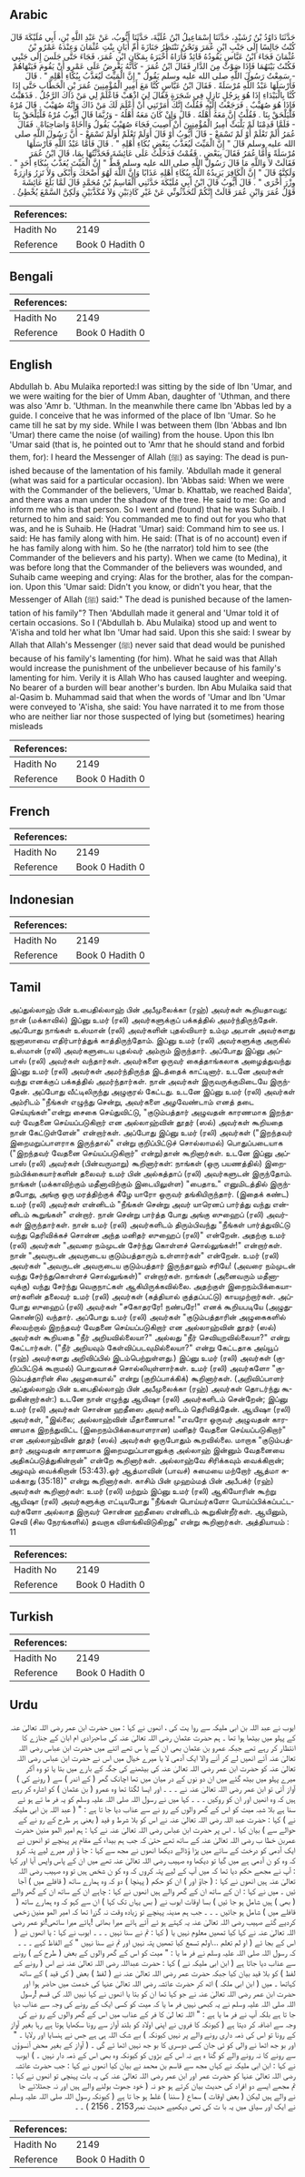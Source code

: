 ## Arabic


<div dir="rtl" lang="ar" style={{fontSize:'larger',backgroundColor:'#f8f9fa',padding:20}}>
حَدَّثَنَا دَاوُدُ بْنُ رُشَيْدٍ، حَدَّثَنَا إِسْمَاعِيلُ ابْنُ عُلَيَّةَ، حَدَّثَنَا أَيُّوبُ، عَنْ عَبْدِ اللَّهِ بْنِ، أَبِي مُلَيْكَةَ قَالَ كُنْتُ جَالِسًا إِلَى جَنْبِ ابْنِ عُمَرَ وَنَحْنُ نَنْتَظِرُ جَنَازَةَ أُمِّ أَبَانٍ بِنْتِ عُثْمَانَ وَعِنْدَهُ عَمْرُو بْنُ عُثْمَانَ فَجَاءَ ابْنُ عَبَّاسٍ يَقُودُهُ قَائِدٌ فَأُرَاهُ أَخْبَرَهُ بِمَكَانِ ابْنِ عُمَرَ، فَجَاءَ حَتَّى جَلَسَ إِلَى جَنْبِي فَكُنْتُ بَيْنَهُمَا فَإِذَا صَوْتٌ مِنَ الدَّارِ فَقَالَ ابْنُ عُمَرَ - كَأَنَّهُ يَعْرِضُ عَلَى عَمْرٍو أَنْ يَقُومَ فَيَنْهَاهُمْ - سَمِعْتُ رَسُولَ اللَّهِ صلى الله عليه وسلم يَقُولُ ‏"‏ إِنَّ الْمَيِّتَ لَيُعَذَّبُ بِبُكَاءِ أَهْلِهِ ‏"‏ ‏.‏ قَالَ فَأَرْسَلَهَا عَبْدُ اللَّهِ مُرْسَلَةً ‏.‏ فَقَالَ ابْنُ عَبَّاسٍ كُنَّا مَعَ أَمِيرِ الْمُؤْمِنِينَ عُمَرَ بْنِ الْخَطَّابِ حَتَّى إِذَا كُنَّا بِالْبَيْدَاءِ إِذَا هُوَ بِرَجُلٍ نَازِلٍ فِي شَجَرَةٍ فَقَالَ لِيَ اذْهَبْ فَاعْلَمْ لِي مَنْ ذَاكَ الرَّجُلُ ‏.‏ فَذَهَبْتُ فَإِذَا هُوَ صُهَيْبٌ ‏.‏ فَرَجَعْتُ إِلَيْهِ فَقُلْتُ إِنَّكَ أَمَرْتَنِي أَنْ أَعْلَمَ لَكَ مَنْ ذَاكَ وَإِنَّهُ صُهَيْبٌ ‏.‏ قَالَ مُرْهُ فَلْيَلْحَقْ بِنَا ‏.‏ فَقُلْتُ إِنَّ مَعَهُ أَهْلَهُ ‏.‏ قَالَ وَإِنْ كَانَ مَعَهُ أَهْلُهُ - وَرُبَّمَا قَالَ أَيُّوبُ مُرْهُ فَلْيَلْحَقْ بِنَا - فَلَمَّا قَدِمْنَا لَمْ يَلْبَثْ أَمِيرُ الْمُؤْمِنِينَ أَنْ أُصِيبَ فَجَاءَ صُهَيْبٌ يَقُولُ وَاأَخَاهْ وَاصَاحِبَاهْ ‏.‏ فَقَالَ عُمَرُ أَلَمْ تَعْلَمْ أَوْ لَمْ تَسْمَعْ - قَالَ أَيُّوبُ أَوْ قَالَ أَوَلَمْ تَعْلَمْ أَوَلَمْ تَسْمَعْ - أَنَّ رَسُولَ اللَّهِ صلى الله عليه وسلم قَالَ ‏"‏ إِنَّ الْمَيِّتَ لَيُعَذَّبُ بِبَعْضِ بُكَاءِ أَهْلِهِ ‏"‏ ‏.‏ قَالَ فَأَمَّا عَبْدُ اللَّهِ فَأَرْسَلَهَا مُرْسَلَةً وَأَمَّا عُمَرُ فَقَالَ بِبَعْضٍ ‏.‏ فَقُمْتُ فَدَخَلْتُ عَلَى عَائِشَةَ فَحَدَّثْتُهَا بِمَا، قَالَ ابْنُ عُمَرَ فَقَالَتْ لاَ وَاللَّهِ مَا قَالَ رَسُولُ اللَّهِ صلى الله عليه وسلم قَطُّ ‏"‏ إِنَّ الْمَيِّتَ يُعَذَّبُ بِبُكَاءِ أَحَدٍ ‏"‏ ‏.‏ وَلَكِنَّهُ قَالَ ‏"‏ إِنَّ الْكَافِرَ يَزِيدُهُ اللَّهُ بِبُكَاءِ أَهْلِهِ عَذَابًا وَإِنَّ اللَّهَ لَهُوَ أَضْحَكَ وَأَبْكَى وَلاَ تَزِرُ وَازِرَةٌ وِزْرَ أُخْرَى ‏"‏ ‏.‏ قَالَ أَيُّوبُ قَالَ ابْنُ أَبِي مُلَيْكَةَ حَدَّثَنِي الْقَاسِمُ بْنُ مُحَمَّدٍ قَالَ لَمَّا بَلَغَ عَائِشَةَ قَوْلُ عُمَرَ وَابْنِ عُمَرَ قَالَتْ إِنَّكُمْ لَتُحَدِّثُونِّي عَنْ غَيْرِ كَاذِبَيْنِ وَلاَ مُكَذَّبَيْنِ وَلَكِنَّ السَّمْعَ يُخْطِئُ ‏.‏
</div>
<div style={{backgroundColor:'#f8f9fa',padding:20, marginBottom: 10}}><table> <thead> <tr> <th>References:</th> <th></th> </tr> </thead> <tbody><tr><td>Hadith No</td><td>2149</td></tr><tr><td>Reference</td><td>Book 0 Hadith 0</td></tr></tbody></table></div>

## Bengali


<div dir="ltr" lang="bn" style={{fontSize:'larger',backgroundColor:'#f8f9fa',padding:20}}>

</div>
<div style={{backgroundColor:'#f8f9fa',padding:20, marginBottom: 10}}><table> <thead> <tr> <th>References:</th> <th></th> </tr> </thead> <tbody><tr><td>Hadith No</td><td>2149</td></tr><tr><td>Reference</td><td>Book 0 Hadith 0</td></tr></tbody></table></div>

## English


<div dir="ltr" lang="en" style={{fontSize:'larger',backgroundColor:'#f8f9fa',padding:20}}>
Abdullah b. Abu Mulaika reported:I was sitting by the side of Ibn 'Umar, and we were waiting for the bier of Umm Aban, daughter of 'Uthman, and there was also 'Amr b. 'Uthman. In the meanwhile there came Ibn 'Abbas led by a guide. I conceive that he was informed of the place of Ibn 'Umar. So he came till he sat by my side. While I was between them (Ibn 'Abbas and Ibn 'Umar) there came the noise (of wailing) from the house. Upon this Ibn 'Umar said (that is, he pointed out to 'Amr that he should stand and forbid them, for): I heard the Messenger of Allah (ﷺ) as saying: The dead is punished because of the lamentation of his family. 'Abdullah made it general (what was said for a particular occasion). Ibn 'Abbas said: When we were with the Commander of the believers, 'Umar b. Khattab, we reached Baida', and there was a man under the shadow of the tree. He said to me: Go and inform me who is that person. So I went and (found) that he was Suhaib. I returned to him and said: You commanded me to find out for you who that was, and he is Suhaib. He (Hadrat 'Umar) said: Command him to see us. I said: He has family along with him. He said: (That is of no account) even if he has family along with him. So he (the narrator) told him to see (the Commander of the believers and his party). When we came (to Medina), it was before long that the Commander of the believers was wounded, and Suhaib came weeping and crying: Alas for the brother, alas for the companion. Upon this 'Umar said: Didn't you know, or didn't you hear, that the Messenger of Allah (ﷺ) said:" The dead is punished because of the lamentation of his family"? Then 'Abdullah made it general and 'Umar told it of certain occasions. So I ('Abdullah b. Abu Mulaika) stood up and went to 'A'isha and told her what Ibn 'Umar had said. Upon this she said: I swear by Allah that Allah's Messenger (ﷺ) never said that dead would be punished because of his family's lamenting (for him). What he said was that Allah would increase the punishment of the unbeliever because of his family's lamenting for him. Verily it is Allah Who has caused laughter and weeping. No bearer of a burden will bear another's burden. Ibn Abu Mulaika said that al-Qasim b. Muhammad said that when the words of 'Umar and Ibn 'Umar were conveyed to 'A'isha, she said: You have narrated it to me from those who are neither liar nor those suspected of lying but (sometimes) hearing misleads
</div>
<div style={{backgroundColor:'#f8f9fa',padding:20, marginBottom: 10}}><table> <thead> <tr> <th>References:</th> <th></th> </tr> </thead> <tbody><tr><td>Hadith No</td><td>2149</td></tr><tr><td>Reference</td><td>Book 0 Hadith 0</td></tr></tbody></table></div>

## French


<div dir="ltr" lang="fr" style={{fontSize:'larger',backgroundColor:'#f8f9fa',padding:20}}>

</div>
<div style={{backgroundColor:'#f8f9fa',padding:20, marginBottom: 10}}><table> <thead> <tr> <th>References:</th> <th></th> </tr> </thead> <tbody><tr><td>Hadith No</td><td>2149</td></tr><tr><td>Reference</td><td>Book 0 Hadith 0</td></tr></tbody></table></div>

## Indonesian


<div dir="ltr" lang="id" style={{fontSize:'larger',backgroundColor:'#f8f9fa',padding:20}}>

</div>
<div style={{backgroundColor:'#f8f9fa',padding:20, marginBottom: 10}}><table> <thead> <tr> <th>References:</th> <th></th> </tr> </thead> <tbody><tr><td>Hadith No</td><td>2149</td></tr><tr><td>Reference</td><td>Book 0 Hadith 0</td></tr></tbody></table></div>

## Tamil


<div dir="ltr" lang="ta" style={{fontSize:'larger',backgroundColor:'#f8f9fa',padding:20}}>
அப்துல்லாஹ் பின் உபைதில்லாஹ் பின் அபீமுலைக்கா (ரஹ்) அவர்கள் கூறியதாவது: நான் (மக்காவில்) இப்னு உமர் (ரலி) அவர்களுக்குப் பக்கத்தில் அமர்ந்திருந்தேன். அப்போது நாங்கள் உஸ்மான் (ரலி) அவர்களின் புதல்வியார் உம்மு அபான் அவர்களது ஜனாஸாவை எதிர்பார்த்துக் காத்திருந்தோம். இப்னு உமர் (ரலி) அவர்களுக்கு அருகில் உஸ்மான் (ரலி) அவர்களுடைய புதல்வர் அம்ரும் இருந்தார். அப்போது இப்னு அப்பாஸ் (ரலி) அவர்கள் வந்தார்கள். அவர்களை ஒருவர் கைத்தாங்கலாக அழைத்துவந்து இப்னு உமர் (ரலி) அவர்கள் அமர்ந்திருந்த இடத்தைக் காட்டினார். உடனே அவர்கள் வந்து எனக்குப் பக்கத்தில் அமர்ந்தார்கள். நான் அவர்கள் இருவருக்குமிடையே இருந்தேன். அப்போது வீட்டிலிருந்து அழுகுரல் கேட்டது. உடனே இப்னு உமர் (ரலி) அவர்கள் அம்ரிடம் "நீங்கள் எழுந்து சென்று, அவர்களை அழவேண்டாம் எனத் தடை செய்யுங்கள்"என்று சைகை செய்துவிட்டு, "குடும்பத்தார் அழுவதன் காரணமாக இறந்தவர் வேதனை செய்யப்படுகிறார் என அல்லாஹ்வின் தூதர் (ஸல்) அவர்கள் கூறியதை நான் கேட்டுள்ளேன்" என்றார்கள். அப்போது இப்னு உமர் (ரலி) அவர்கள் ("இறந்தவர் இறைமறுப்பாளராக இருந்தால்" என்று குறிப்பிட்டுச் சொல்லாமல்) பொதுப்படையாக ("இறந்தவர் வேதனை செய்யப்படுகிறார்" என்று)தான் கூறினார்கள். உடனே இப்னு அப்பாஸ் (ரலி) அவர்கள் (பின்வருமாறு) கூறினார்கள்: நாங்கள் (ஒரு பயணத்தில்) இறைநம்பிக்கையார்களின் தலைவர் உமர் பின் அல்கத்தாப் (ரலி) அவர்களுடன் இருந்தோம். நாங்கள் (மக்காவிற்கும் மதீனாவிற்கும் இடையிலுள்ள) "பைதாஉ" எனுமிடத்தில் இருந்தபோது, அங்கு ஒரு மரத்திற்குக் கீழே யாரோ ஒருவர் தங்கியிருந்தார். (இதைக் கண்ட) உமர் (ரலி) அவர்கள் என்னிடம் "நீங்கள் சென்று அவர் யாரெனப் பார்த்து வந்து என்னிடம் கூறுங்கள்" என்றார். நான் சென்று பார்த்த போது அங்கு ஸுஹைப் (ரலி) அவர்கள் இருந்தார்கள். நான் உமர் (ரலி) அவர்களிடம் திரும்பிவந்து "நீங்கள் பார்த்துவிட்டு வந்து தெரிவிக்கச் சொன்ன அந்த மனிதர் ஸுஹைப் (ரலி)" என்றேன். அதற்கு உமர் (ரலி) அவர்கள் "அவரை நம்முடன் சேர்ந்து கொள்ளச் சொல்லுங்கள்!" என்றார்கள். நான் "அவருடன் அவருடைய குடும்பத்தாரும் உள்ளார்கள்" என்றேன். உமர் (ரலி) அவர்கள் "அவருடன் அவருடைய குடும்பத்தார் இருந்தாலும் சரியே! (அவரை நம்முடன் வந்து சேர்ந்துகொள்ளச் சொல்லுங்கள்)" என்றார்கள். நாங்கள் (அனைவரும் மதீனாவுக்கு) வந்து சேர்ந்து வெகுநாட்கள் ஆகியிருக்கவில்லை. அதற்குள் இறைநம்பிக்கையாளர்களின் தலைவர் உமர் (ரலி) அவர்கள் (கத்தியால் குத்தப்பட்டு) காயமுற்றார்கள். அப்போது ஸுஹைப் (ரலி) அவர்கள் "சகோதரரே! நண்பரே!" எனக் கூறியபடியே (அழுதுகொண்டு) வந்தார். அப்போது உமர் (ரலி) அவர்கள் "குடும்பத்தாரின் அழுகைகளில் சிலவற்றால் இறந்தவர் வேதனை செய்யப்படுகிறார் என அல்லாஹ்வின் தூதர் (ஸல்) அவர்கள் கூறியதை "நீர் அறியவில்லையா?" அல்லது "நீர் செவியுறவில்லையா?" என்று கேட்டார்கள். ("நீர் அறியவும் கேள்விப்படவுமில்லையா?" என்று கேட்டதாக அய்யூப் (ரஹ்) அவர்களது அறிவிப்பில் இடம்பெற்றுள்ளது.) இப்னு உமர் (ரலி) அவர்கள் (குறிப்பிட்டுக் கூறாமல்) பொதுவாகச் சொல்லியுள்ளார்கள். உமர் (ரலி) அவர்களோ "குடும்பத்தாரின் சில அழுகையால்" என்று (குறிப்பாக்கிக்) கூறினார்கள். (அறிவிப்பாளர் அப்துல்லாஹ் பின் உபைதில்லாஹ் பின் அபீமுலைக்கா (ரஹ்) அவர்கள் தொடர்ந்து கூறுகின்றார்கள்:) உடனே நான் எழுந்து ஆயிஷா (ரலி) அவர்களிடம் சென்றேன்; இப்னு உமர் (ரலி) அவர்கள் சொன்ன ஹதீஸை அவர்களிடம் தெரிவித்தேன். ஆயிஷா (ரலி) அவர்கள், "இல்லை; அல்லாஹ்வின் மீதாணையாக! "எவரோ ஒருவர் அழுவதன் காரணமாக இறந்துவிட்ட (இறைநம்பிக்கையாளரான) மனிதர் வேதனை செய்யப்படுகிறார்" என அல்லாஹ்வின் தூதர் (ஸல்) அவர்கள் ஒருபோதும் கூறவில்லை. மாறாக "குடும்பத்தார் அழுவதன் காரணமாக இறைமறுப்பாளனுக்கு அல்லாஹ் இன்னும் வேதனையை அதிகப்படுத்துகின்றான்" என்றே கூறினார்கள். அல்லாஹ்வே சிரிக்கவும் வைக்கிறான்; அழவும் வைக்கிறான் (53:43).ஓர் ஆத்மாவின் (பாவச்) சுமையை மற்றோர் ஆத்மா சுமக்காது (35:18)" என்று கூறினார்கள். காசிம் பின் முஹம்மத் பின் அபீபக்ர் (ரஹ்) அவர்கள் கூறினார்கள்: உமர் (ரலி) மற்றும் இப்னு உமர் (ரலி) ஆகியோரின் கூற்று ஆயிஷா (ரலி) அவர்களுக்கு எட்டியபோது "நீங்கள் பொய்யர்களோ பொய்ப்பிக்கப்பட்டவர்களோ அல்லாத இருவர் சொன்ன ஹதீஸை என்னிடம் கூறுகின்றீர்கள். ஆயினும், செவி (சில நேரங்களில்) தவறாக விளங்கிவிடுகிறது" என்று கூறினார்கள். அத்தியாயம் : 11
</div>
<div style={{backgroundColor:'#f8f9fa',padding:20, marginBottom: 10}}><table> <thead> <tr> <th>References:</th> <th></th> </tr> </thead> <tbody><tr><td>Hadith No</td><td>2149</td></tr><tr><td>Reference</td><td>Book 0 Hadith 0</td></tr></tbody></table></div>

## Turkish


<div dir="ltr" lang="tr" style={{fontSize:'larger',backgroundColor:'#f8f9fa',padding:20}}>

</div>
<div style={{backgroundColor:'#f8f9fa',padding:20, marginBottom: 10}}><table> <thead> <tr> <th>References:</th> <th></th> </tr> </thead> <tbody><tr><td>Hadith No</td><td>2149</td></tr><tr><td>Reference</td><td>Book 0 Hadith 0</td></tr></tbody></table></div>

## Urdu


<div dir="rtl" lang="ur" style={{fontSize:'larger',backgroundColor:'#f8f9fa',padding:20}}>
ایوب نے عبد اللہ بن ابی ملیکہ سے روا یت کی ، انھوں نے کہا : میں حضرت ابن عمر رضی اللہ تعالیٰ عنہ کے پہلو میں بیٹھا ہوا تھا ۔ ہم حضرت عثمان رضی اللہ تعالیٰ عنہ کی صاحبزادی ام ابان کے جنازے کا انتظار کر رہے تھے جبکہ عمرو بن عثمان بھی ان کے پا س تھے اتنے میں حضرت ابن عباس رضی اللہ تعالیٰ عنہ آئے انھیں لے کر آنے والا ایک آدمی لا یا میرے خیال میں اس نے حضرت ابن عباس رضی اللہ تعالیٰ عنہ کو حضرت ابن عمر رضی اللہ تعالیٰ عنہ کی بیٹھنے کی جگہ کے بارے میں بتا یا تو وہ آکر میرے پہلو میں بیٹھ گئے میں ان دو نوں کے در میان میں تھا اچانک گھر ( کے اندر ) سے ( رونے کی ) آواز آئی تو ابن عمر رضی اللہ تعالیٰ عنہ نے ۔ ۔ ۔ اور ایسا لگتا تھا وہ عمرو ( بن عثمان ) کو اشارہ کر رہے ہیں کہ وہ انھیں اور ان کو روکیں ۔ ۔ ۔ کہا میں نے رسول اللہ صلی اللہ علیہ وسلم کو یہ فر ما تے ہو ئے سنا ہے بلا شبہ میت کو اس کے گھر والوں کے رو نے سے عذاب دیا جا تا ہے : " ( عبد اللہ بن ابی ملیکہ نے ) کہا : حضرت عبد اللہ رضی اللہ تعالیٰ عنہ نے اس کو بلا شرط و قید ( یعنی ہر طرح کے رو نے کے حوالے سے ) بیان کیا ۔ اس پر حضرت ابن عباس رضی اللہ تعالیٰ عنہ نے کہا : ہم امیر المو منین حضرت عمربن خطا ب رضی اللہ تعالیٰ عنہ کے ساتھ تھے حتیٰ کہ جب ہم بیداء کے مقام پر پہنچے تو انھوں نے ایک آدمی کو درخت کے سائے میں پڑا ؤڈالے دیکھا انھوں نے مجھ سے کہا : جا ؤ اور میرے لیے پتہ کرو کہ وہ کو ن آدمی ہے میں گیا تو دیکھا وہ صہیب رضی اللہ تعالیٰ عنہ تھے میں ان کے پاس واپس آیا اور کہا : آپ نے مجھے حکم دیا تھا کہ میں آپ کے لیے پتہ کروں کہ وہ کو ن شخص ہیں تو وہ صہیب رضی اللہ تعالیٰ عنہ ہیں انھوں نے کہا : ( جاؤ اور ) ان کو حکم ( پہنچا ) دو کہ وہ ہمارے ساتھ ( قافلے میں ) آجا ئیں ۔ میں نے کہا : ان کے ساتھ ان کے گھر والے ہیں انھوں نے کہا : چاہے ان کے ساتھ ان کے گھر والے ( بھی ) ہیں شامل ہو جا ئیں ) بسا اوقات ایوب نے ( بس یہاں تک کہا ) ان سے کہو کہ وہ ہمارے ساتھ ( قافلے میں ) شامل ہو جائیں ۔ ۔ ۔ جب ہم مدینہ پہنچے تو زیادہ وقت نہ گزرا تھا کہ امیر المو منین زخمی کردیے گئے صہیب رضی اللہ تعالیٰ عنہ یہ کہتے ہو ئے آئے ہائے میرا بھائی !ہائے میرا ساتھی!تو عمر رضی اللہ تعالیٰ عنہ نے کہا کیا تمھیں معلوم نہیں یا ( کہا : تم نے سنا نہیں ۔ ۔ ۔ ایوب نے کہا : یا انھوں نے ( اس کے بجا ئے ( او لم تعلم ...اولم تسمع کیا تمھیں پتہ نہیں اور تم نے سنا نہیں " کے الفاظ کہے ۔ ۔ ۔ کہ رسول اللہ صلی اللہ علیہ وسلم نے فر ما یا : " میت کو اس کے گھر والوں کے بعض ( طرح کے ) رونے سے عذاب دیا جاتا ہے ( ابن ابی ملیکہ نے ) کہا : حضرت عبداللہ رضی اللہ تعالیٰ عنہ نے اس ( رونے کے لفظ ) کو بلا قید بیان کیا جبکہ حضرت عمر رضی اللہ تعالیٰ عنہ نے ( لفظ ) بعض ( کی قید ) کے ساتھ کہاتھا ۔ میں ( ابن ابی ملکہ ) اٹھ کر حضرت عائشہ رضی اللہ تعالیٰ عنہا کی خدمت میں حاضر ہوا اور حضرت ابن عمر رضی اللہ تعالیٰ عنہ نے جو کہا تھا ان کو بتا یا انھوں نے کہا نہیں اللہ کی قسم !رسول اللہ صلی اللہ علیہ وسلم نے یہ کبھی نہیں فر ما یا کہ میت کو کسی ایک کے رونے کی وجہ سے عذاب دیا جا تا ہے بلکہ آپ نے فر ما یا ہے : " اللہ تعا لیٰ کا فر کے عذاب میں اس کے گھر والوں کے رو نے کی وجہ سے اضافہ کر دیتا ہے ( کیونکہ کا فروں نے اپنی اولاد کو بلند آواز سے رونا سکھایا ہوتا ہے رہا بغیر آواز کے رونا تو اس کی ذمہ داری رونے والے پر نہیں کیونکہ ) بے شک اللہ ہی ہے جس نے ہنسایا اور رلایا ۔ " اور بو جھ اٹھا نے والی کو ئی جان کسی دوسری کا بو جھ نہیں اٹھا ئے گی ۔ ( آواز کے بغیر محض آنسوؤں سے رونے کا نہ رونے والے کو گنا ہ ہے نہ اس کے بڑوں کو کیونکہ وہ بھی اس کے ذمہ دار نہیں ۔ ) ایوب نے کہا : ابن ابی ملیکہ نے کہاں مجھ سے قاسم بن محمد نے بیان کیا انھوں نے کہا : جب حضرت عائشہ رضی اللہ تعالیٰ عنہا کو حضرت عمر اور ابن عمر رضی اللہ تعالیٰ عنہ کی یہ بات پہنچی تو انھوں نے کہا : تم مجھے ایسے دو افراد کی حدیث بیان کرتے ہو جو نہ ( خود جھوٹ بولنے والے ہیں اور نہ جھٹلائے جا نے والے ہیں لیکن ( بعض اوقات ) سماع ( سننا ) غلط ہو جا تا ہے ( کیونکہ رسول اللہ صلی اللہ علیہ وسلم نے ایک اور سیاق میں یہ با ت کی تھی دیکھیے حدیث نمبر2153 ۔ 2156 ) ۔ ۔
</div>
<div style={{backgroundColor:'#f8f9fa',padding:20, marginBottom: 10}}><table> <thead> <tr> <th>References:</th> <th></th> </tr> </thead> <tbody><tr><td>Hadith No</td><td>2149</td></tr><tr><td>Reference</td><td>Book 0 Hadith 0</td></tr></tbody></table></div>